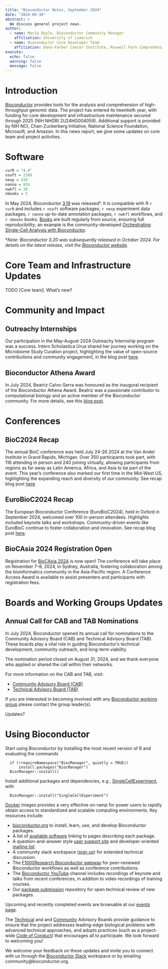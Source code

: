 ```yaml
---
title: "Bioconductor Notes, September 2024"
date: "2024-09-30"
abstract: >
  We discuss general project news.
author:
  - name: Maria Doyle, Bioconductor Community Manager
    affiliation: University of Limerick
  - name: Bioconductor Core Developer Team
    affiliation: Dana-Farber Cancer Institute, Roswell Park Comprehensive Cancer Center, City University of New York, Fred Hutchinson Cancer Research Center, Mass General Brigham
execute: 
  echo: false
  warning: false
  message: false
---
```



# Introduction 

[Bioconductor](https://bioconductor.org) provides
tools for the analysis and comprehension of high-throughput genomic
data.  The project has entered its twentieth year, with funding
for core development and infrastructure maintenance secured
through 2025 (NIH NHGRI 2U24HG004059).  Additional support is provided
by NIH NCI, Chan-Zuckerberg Initiative, National Science Foundation,
Microsoft, and Amazon. In this news report, we give some updates on 
core team and project activities.
 
# Software

```r
curR = "4.4"
nsoft = 2300
nexp = 430
nanno = 926
nwkfl = 30
nbooks = 5
```

In May 2024, Bioconductor [3.19](https://bioconductor.org/news/bioc_3_19_release/) was released*. It is compatible with R `r curR` and includes `r nsoft` software packages, `r nexp` experiment data packages, `r nanno` up-to-date annotation packages, `r nwkfl` workflows, and `r nbooks` books. [Books](https://bioconductor.org/books/release/) are built regularly from source, ensuring full reproducibility; an example is the community-developed [Orchestrating Single-Cell Analysis with Bioconductor](https://bioconductor.org/books/release/OSCA/).

\**Note: Bioconductor 3.20 was subsequently released in October 2024. For details on the latest release, visit the [Bioconductor website](https://bioconductor.org/news/).*


# Core Team and Infrastructure Updates

TODO [Core team]: What's new?

# Community and Impact

## Outreachy Internships

Our participation in the May-August 2024 Outreachy Internship program was a success. Intern Scholastica Urua shared her journey working on the Microbiome Study Curation project, highlighting the value of open-source contributions and community engagement, in the blog post [here](https://blog.bioconductor.org/posts/2024-08-15-OutreachyInternshipExperience/).

## Bioconductor Athena Award

In July 2024, Beatriz Calvo-Serra was honoured as the inaugural recipient of the Bioconductor Athena Award. Beatriz was a passionate contributor to computational biology and an active member of the Bioconductor community. For more details, see this [blog post](https://blog.bioconductor.org/posts/2024-07-29-athena-award/).

# Conferences

## BioC2024 Recap

The annual BioC conference was held July 24-26 2024 at the Van Andel Institute in Grand Rapids, Michigan. Over 350 participants took part, with 116 attending in person and 240 joining virtually, allowing participants from regions as far away as Latin America, Africa, and Asia to be part of the event. This year’s conference also marked our first time in the Mid-West US, highlighting the expanding reach and diversity of our community. See recap blog post [here](
https://blog.bioconductor.org/posts/2024-08-12-bioc2024-recap/)

## EuroBioC2024 Recap

The European Bioconductor Conference (EuroBioC2024), held in Oxford in September 2024, welcomed over 100 in-person attendees. Highlights included keynote talks and workshops. Community-driven events like EuroBioC continue to foster collaboration and innovation. See recap blog post [here](https://blog.bioconductor.org/posts/2024-09-20-eurobioc2024-recap/).

## BioCAsia 2024 Registration Open

Registration for [BioCAsia 2024](https://biocasia2024.bioconductor.org/) is now open! The conference will take place on November 7–8, 2024, in Sydney, Australia, fostering collaboration among the bioinformatics community in the Asia-Pacific region. A Conference Access Award is available to assist presenters and participants with registration fees.


# Boards and Working Groups Updates

## Annual Call for CAB and TAB Nominations

In July 2024, Bioconductor opened its annual call for nominations to the Community Advisory Board (CAB) and Technical Advisory Board (TAB). These boards play a vital role in guiding Bioconductor's technical development, community outreach, and long-term viability.

The nomination period closed on August 31, 2024, and we thank everyone who applied or shared the call within their networks.

For more information on the CAB and TAB, visit:

- [Community Advisory Board (CAB)](https://bioconductor.org/about/community-advisory-board/)
- [Technical Advisory Board (TAB)](https://bioconductor.org/about/technical-advisory-board/)


If you are interested in becoming involved with any [Bioconductor working group](https://workinggroups.bioconductor.org/currently-active-working-groups-committees.html) please contact the group leader(s).

Updates?


# Using Bioconductor

Start using
Bioconductor by installing the most recent version of R and evaluating
the commands
```
  if (!requireNamespace("BiocManager", quietly = TRUE))
      install.packages("BiocManager")
  BiocManager::install()
```

Install additional packages and dependencies,
e.g., [SingleCellExperiment](https://bioconductor.org/packages/SingleCellExperiment), with
```
  BiocManager::install("SingleCellExperiment")
```
[Docker](https://bioconductor.org/help/docker/)
images provides a very effective on-ramp for power users to rapidly
obtain access to standardized and scalable computing environments.
Key resources include:


- [bioconductor.org](https://bioconductor.org) to install,
  learn, use, and develop Bioconductor packages.
- A list of [available software](https://bioconductor.org/packages)
  linking to pages describing each package.
- A question-and-answer style
  [user support site](https://support.bioconductor.org) and
  developer-oriented [mailing list](https://stat.ethz.ch/mailman/listinfo/bioc-devel).
- A community slack workspace ([sign up](https://slack.bioconductor.org))
   for extended technical discussion.
- The [F1000Research Bioconductor gateway](https://f1000research.com/gateways/bioconductor)
for peer-reviewed Bioconductor workflows as well as conference contributions.
- The [Bioconductor YouTube](https://www.youtube.com/user/bioconductor)
     channel includes recordings of keynote and talks from recent 
     conferences, in addition to 
     video recordings of training courses. 
- Our [package submission](https://github.com/Bioconductor/Contributions)
  repository for open technical review of new packages.

Upcoming and recently completed events are browsable at our
[events page](https://bioconductor.org/help/events/).

The [Technical](https://bioconductor.org/about/technical-advisory-board/)
and and [Community](https://bioconductor.org/about/community-advisory-board/)
Advisory Boards provide guidance to ensure that the project addresses
leading-edge biological problems with advanced technical approaches,
and adopts practices (such as a
project-wide [Code of Conduct](https://bioconductor.org/about/code-of-conduct/))
that encourages all to participate. We look forward to
welcoming you!

We welcome your feedback on these updates and invite you to connect with us through the [Bioconductor Slack](https://slack.bioconductor.org) workspace or by emailing community@bioconductor.org.
